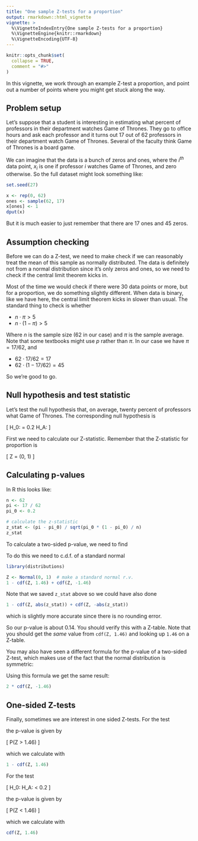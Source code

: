 ```yaml
---
title: "One sample Z-tests for a proportion"
output: rmarkdown::html_vignette
vignette: >
  %\VignetteIndexEntry{One sample Z-tests for a proportion}
  %\VignetteEngine{knitr::rmarkdown}
  %\VignetteEncoding{UTF-8}
---
```


```r
knitr::opts_chunk$set(
  collapse = TRUE,
  comment = "#>"
)
```

In this vignette, we work through an example Z-test a proportion, and point out a number of points where you might get stuck along the way.

## Problem setup

Let's suppose that a student is interesting in estimating what percent of professors in their department watches Game of Thrones. They go to office hours and ask each professor and it turns out 17 out of 62 professors in their department watch Game of Thrones. Several of the faculty think Game of Thrones is a board game.

We can imagine that the data is a bunch of zeros and ones, where the $i^{th}$ data point, $x_i$ is one if professor $i$ watches Game of Thrones, and zero otherwise. So the full dataset might look something like:

```r
set.seed(27)

x <- rep(0, 62)
ones <- sample(62, 17)
x[ones] <- 1
dput(x)
```


\begin{align}
  & 1, 0, 0, 0, 0, 0, 1, 0, 1, 0, 0, 0, 1, 0, 0, 0, 0, 1, 0, 1,     \\
  & 0, 1, 0, 0, 0, 0, 0, 1, 0, 0, 1, 1, 0, 0, 1, 0, 0, 0, 1, 1, 0,  \\
  & 0, 0, 1, 0, 0, 0, 0, 1, 0, 0, 1, 1, 0, 0, 0, 0, 0, 0, 0, 0, 0
\end{align}

But it is much easier to just remember that there are 17 ones and 45 zeros.

## Assumption checking

Before we can do a Z-test, we need to make check if we can reasonably
treat the mean of this sample as normally distributed. The data is definitely not from a normal distribution since it's only zeros and ones, so we need to check if the central limit theorem kicks in.

Most of the time we would check if there were 30 data points or more, but for a proportion, we do something slightly different. When data is binary, like we have here, the central limit theorem kicks in slower than usual. The standard thing to check is whether

- $n \cdot \pi > 5$
- $n \cdot (1 - \pi) > 5$

Where $n$ is the sample size (62 in our case) and $\pi$ is the sample average. Note that some textbooks might use $p$ rather than $\pi$. In our case we have $\pi = 17 / 62$, and

- $62 \cdot 17 / 62 = 17$
- $62 \cdot (1 - 17 / 62) = 45$

So we're good to go.

## Null hypothesis and test statistic

Let's test the null hypothesis that, on average, twenty percent of professors what Game of Thrones. The corresponding null hypothesis is

\[
  H_0: \pi = 0.2 \qquad H_A: \pi \neq 0.2
\]

First we need to calculate our Z-statistic. Remember that the Z-statistic for proportion is

\[
  Z = \frac{\pi - \pi_0}{\sqrt{\frac{\pi_0 (1 - \pi_0)}{n}}} \sim
    \mathrm{Normal}(0, 1)
\]

## Calculating p-values

In R this looks like:

```r
n <- 62
pi <- 17 / 62
pi_0 <- 0.2

# calculate the z-statistic
z_stat <- (pi - pi_0) / sqrt(pi_0 * (1 - pi_0) / n)
z_stat
```

To calculate a two-sided p-value, we need to find

\begin{align}
  P(|Z| \ge |1.46|)
  &= P(Z \ge 1.46) + P(Z \le -1.46) \\
  &= 1 - P(Z \le 1.46) + P(Z \le -1.46) \\
  &= 1 - \Phi(1.46) + \Phi(-1.46)
\end{align}

To do this we need to c.d.f. of a standard normal

```r
library(distributions)

Z <- Normal(0, 1)  # make a standard normal r.v.
1 - cdf(Z, 1.46) + cdf(Z, -1.46)
```

Note that we saved `z_stat` above so we could have also done

```r
1 - cdf(Z, abs(z_stat)) + cdf(Z, -abs(z_stat))
```

which is slightly more accurate since there is no rounding error.

So our p-value is about 0.14. You should verify this with a Z-table.
Note that you should get the *same* value from `cdf(Z, 1.46)` and looking
up `1.46` on a Z-table.

You may also have seen a different formula for the p-value of a two-sided
Z-test, which makes use of the fact that the normal distribution is
symmetric:

\begin{align}
  P(|Z| \ge |1.46|)
  &= 2 \cdot P(Z \le -|1.46|)
  &= 2 \cdot \Phi(-1.46)
\end{align}

Using this formula we get the same result:

```r
2 * cdf(Z, -1.46)
```

## One-sided Z-tests

Finally, sometimes we are interest in one sided Z-tests. For the test

\begin{align}
  H_0: \pi \le 0.2 \qquad H_A: \pi > 0.2
\end{align}

the p-value is given by

\[
  P(Z > 1.46)
\]

which we calculate with

```r
1 - cdf(Z, 1.46)
```

For the test

\[
  H_0: \pi \ge 0.2 \qquad H_A: \pi < 0.2
\]

the p-value is given by

\[
  P(Z < 1.46)
\]

which we calculate with

```r
cdf(Z, 1.46)
```
